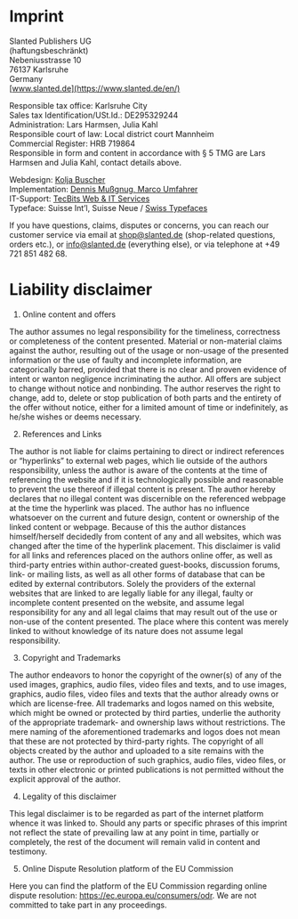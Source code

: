 


<Helmet>
  <title>slanted ar - imprint</title>
</Helmet>

<Layout location={props.location} flex>

# Imprint

Slanted Publishers UG<br />
(haftungsbeschränkt)<br />
Nebeniusstrasse 10<br />
76137 Karlsruhe<br />
Germany<br />
[www.slanted.de](https://www.slanted.de/en/)

Responsible tax office: Karlsruhe City<br />
Sales tax Identification/USt.Id.: DE295329244<br />
Administration: Lars Harmsen, Julia Kahl<br />
Responsible court of law: Local district court Mannheim<br />
Commercial Register: HRB 719864<br />
Responsible in form and content in accordance with § 5 TMG are Lars Harmsen and Julia Kahl, contact details above.

Webdesign: [Kolja Buscher](http://www.koljabuscher.de/)<br />
Implementation: [Dennis Mußgnug, Marco Umfahrer](http://freelancer-karlsruhe.de/)<br />
IT-Support: [TecBits Web & IT Services](https://www.tecbits.de/)<br />
Typeface: Suisse Int’l, Suisse Neue / [Swiss Typefaces](https://www.swisstypefaces.com/)

If you have questions, claims, disputes or concerns, you can reach our customer service via email at [shop@slanted.de](mailto:shop@slanted.de) (shop-related questions, orders etc.), or [info@slanted.de](mailto:info@slanted.de) (everything else), or via telephone at +49 721 851 482 68.

# Liability disclaimer

1. Online content and offers

The author assumes no legal responsibility for the timeliness, correctness or completeness of the content presented. Material or non-material claims against the author, resulting out of the usage or non-usage of the presented information or the use of faulty and incomplete information, are categorically barred, provided that there is no clear and proven evidence of intent or wanton negligence incriminating the author. All offers are subject to change without notice and nonbinding. The author reserves the right to change, add to, delete or stop publication of both parts and the entirety of the offer without notice, either for a limited amount of time or indefinitely, as he/she wishes or deems necessary.

2. References and Links

The author is not liable for claims pertaining to direct or indirect references or “hyperlinks” to external web pages, which lie outside of the authors responsibility, unless the author is aware of the contents at the time of referencing the website and if it is technologically possible and reasonable to prevent the use thereof if illegal content is present. The author hereby declares that no illegal content was discernible on the referenced webpage at the time the hyperlink was placed. The author has no influence whatsoever on the current and future design, content or ownership of the linked content or webpage. Because of this the author distances himself/herself decidedly from content of any and all websites, which was changed after the time of the hyperlink placement. This disclaimer is valid for all links and references placed on the authors online offer, as well as third-party entries within author-created guest-books, discussion forums, link- or mailing lists, as well as all other forms of database that can be edited by external contributors. Solely the providers of the external websites that are linked to are legally liable for any illegal, faulty or incomplete content presented on the website, and assume legal responsibility for any and all legal claims that may result out of the use or non-use of the content presented. The place where this content was merely linked to without knowledge of its nature does not assume legal responsibility.

3. Copyright and Trademarks

The author endeavors to honor the copyright of the owner(s) of any of the used images, graphics, audio files, video files and texts, and to use images, graphics, audio files, video files and texts that the author already owns or which are license-free. All trademarks and logos named on this website, which might be owned or protected by third parties, underlie the authority of the appropriate trademark- and ownership laws without restrictions. The mere naming of the aforementioned trademarks and logos does not mean that these are not protected by third-party rights. The copyright of all objects created by the author and uploaded to a site remains with the author. The use or reproduction of such graphics, audio files, video files, or texts in other electronic or printed publications is not permitted without the explicit approval of the author.

4. Legality of this disclaimer

This legal disclaimer is to be regarded as part of the internet platform whence it was linked to. Should any parts or specific phrases of this imprint not reflect the state of prevailing law at any point in time, partially or completely, the rest of the document will remain valid in content and testimony.

5. Online Dispute Resolution platform of the EU Commission

Here you can find the platform of the EU Commission regarding online dispute resolution: https://ec.europa.eu/consumers/odr. We are not committed to take part in any proceedings.

</Layout>
